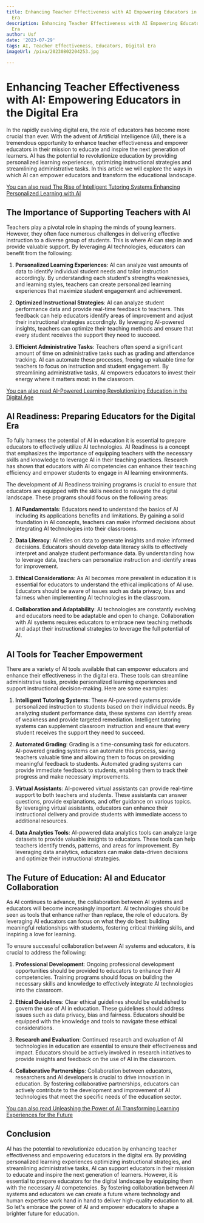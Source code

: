 ```yaml
---
title: Enhancing Teacher Effectiveness with AI Empowering Educators in the Digital
  Era
description: Enhancing Teacher Effectiveness with AI Empowering Educators in the Digital
  Era
author: Usf
date: '2023-07-29'
tags: AI, Teacher Effectiveness, Educators, Digital Era
imageUrl: /pixa/20230802204253.jpg

---
```

# Enhancing Teacher Effectiveness with AI: Empowering Educators  in the  Digital Era

In the rapidly evolving digital era, the  role of educators has become more crucial than ever. With the advent of Artificial Intelligence (AI), there is  a tremendous opportunity to enhance teacher effectiveness and empower  educators in their mission to educate and inspire the next generation of learners. AI has the  potential to revolutionize education by providing personalized learning experiences, optimizing instructional strategies and streamlining administrative tasks. In this article we will explore the ways in which AI can  empower educators and transform the  educational landscape.

[You can also read The Rise of Intelligent Tutoring Systems Enhancing  Personalized Learning with AI](The%20Rise%20of%20Intelligent%20Tutoring%20Systems%20Enhancing%20Personalized%20Learning%20with%20AI)


## The Importance of  Supporting Teachers with AI

Teachers play a pivotal role in shaping the minds of young learners. However, they often face numerous  challenges in delivering effective instruction to a diverse group of students. This is where AI can  step in and provide valuable support. By leveraging AI technologies, educators can benefit  from  the following:

1. **Personalized Learning Experiences**: AI can analyze  vast amounts of  data to identify individual student needs and tailor instruction accordingly. By understanding each student's strengths weaknesses, and learning styles, teachers can create personalized learning experiences that maximize student engagement and achievement.

2.  **Optimized Instructional Strategies**: AI can analyze student performance data and provide real-time feedback to teachers. This feedback can help educators identify areas of improvement and adjust their instructional strategies accordingly. By leveraging AI-powered insights, teachers can optimize their teaching  methods  and ensure that every student receives the  support they need to succeed.

3. **Efficient Administrative  Tasks**: Teachers often spend a  significant amount of time on administrative tasks such as grading and attendance tracking. AI can automate these processes, freeing up valuable  time for teachers to focus on instruction and student engagement. By streamlining administrative tasks, AI empowers educators to invest their energy where it matters most: in the classroom.

[You can also read AI-Powered Learning Revolutionizing Education in the  Digital Age](AI-Powered%20Learning%20Revolutionizing%20Education%20in%20the%20Digital%20Age)


## AI Readiness: Preparing Educators  for the Digital Era

To fully harness the potential of AI  in education it is essential to prepare educators to effectively utilize AI technologies. AI Readiness is a concept that emphasizes the importance of equipping teachers with the necessary skills and knowledge  to leverage AI in their teaching practices. Research has shown that educators with AI competencies can enhance their teaching efficiency and empower students  to engage in AI learning environments.

The development of AI Readiness training programs  is crucial to ensure that educators are equipped with the skills needed  to navigate  the digital landscape. These programs should focus  on the following areas:

1. **AI Fundamentals**: Educators  need to understand the basics of AI including its applications benefits and limitations.  By gaining a solid foundation in AI concepts, teachers can make  informed decisions about  integrating AI technologies into their classrooms.

2. **Data Literacy**: AI relies on data to  generate insights and make informed decisions.  Educators should develop data literacy  skills  to effectively interpret and analyze student performance data. By understanding how to leverage data,  teachers can  personalize instruction and identify areas for improvement.

3. **Ethical Considerations**: As AI becomes more prevalent  in education  it is essential  for educators to understand the ethical implications of AI use. Educators should be aware of issues such as data privacy, bias and fairness when implementing AI technologies in  the classroom.

4. **Collaboration  and Adaptability**: AI technologies  are constantly evolving and educators need to be  adaptable and open  to change. Collaboration with AI systems requires educators to embrace new  teaching  methods and adapt their instructional strategies to leverage the full potential of AI.

## AI Tools for Teacher Empowerment

There are a variety of AI tools available that can empower educators  and enhance their effectiveness in the digital era. These tools can  streamline administrative tasks, provide personalized  learning experiences and support instructional decision-making. Here are some examples:

1. **Intelligent Tutoring Systems**: These AI-powered systems provide personalized instruction to students based on their individual needs. By analyzing student performance data, these systems can identify areas  of weakness and provide targeted remediation. Intelligent  tutoring systems can supplement classroom instruction and  ensure that every student receives the  support they need to  succeed.

2. **Automated Grading**: Grading  is a time-consuming task for educators. AI-powered grading systems can  automate this process, saving teachers valuable time and allowing them to focus on providing meaningful feedback  to students. Automated grading  systems can provide immediate feedback to  students,  enabling them to track their progress and make necessary  improvements.

3. **Virtual Assistants**: AI-powered virtual  assistants can provide real-time support to both teachers and students. These assistants  can  answer questions, provide explanations, and offer guidance on various topics. By leveraging virtual assistants, educators can enhance their instructional delivery and provide students with  immediate access to additional resources.

4. **Data Analytics  Tools**:  AI-powered  data analytics tools  can analyze large datasets to provide valuable insights to educators. These tools can help teachers identify  trends, patterns, and areas  for improvement. By leveraging data analytics, educators can make data-driven decisions and optimize their instructional  strategies.

## The Future of Education: AI and Educator Collaboration

As AI continues to advance, the collaboration between AI systems and educators  will become increasingly important. AI technologies should be seen as tools that enhance rather than  replace,  the role  of educators. By leveraging AI educators can focus  on what they  do  best: building meaningful relationships  with students, fostering  critical thinking skills, and inspiring a love for learning.

To ensure successful collaboration between AI  systems and educators, it is crucial to  address the following:

1. **Professional Development**: Ongoing professional development opportunities should be  provided to educators to  enhance their AI competencies. Training programs should focus on building the necessary skills and knowledge to effectively integrate AI technologies into the classroom.

2. **Ethical Guidelines**: Clear ethical guidelines should  be established to govern the use  of AI in education. These guidelines should address issues such as data privacy, bias and fairness. Educators should be equipped with the knowledge and tools to navigate these ethical considerations.

3. **Research and Evaluation**:  Continued research and evaluation of AI technologies in education are essential to ensure their  effectiveness and impact. Educators should be actively involved in research initiatives to  provide  insights and feedback on the use of AI in the classroom.

4. **Collaborative Partnerships**: Collaboration between educators,  researchers and AI developers is crucial to drive innovation in education.  By fostering collaborative partnerships, educators can actively contribute to the development and improvement  of AI technologies that meet the  specific needs of  the education sector.

[You can also read  Unleashing  the Power of AI Transforming  Learning Experiences  for the Future](Unleashing%20the%20Power%20of%20AI%20Transforming%20Learning%20Experiences%20for%20the%20Future)


## Conclusion

AI has  the potential to revolutionize education by enhancing teacher effectiveness and empowering educators in  the digital  era. By providing personalized learning experiences optimizing instructional strategies, and streamlining administrative tasks, AI can support  educators in their mission to educate and inspire the next generation of learners. However, it is essential to prepare  educators for the  digital landscape by equipping them  with the necessary AI competencies. By fostering collaboration between AI  systems and educators we  can create a future where technology and human expertise work hand in hand to deliver high-quality education to all. So  let's embrace the power of AI  and empower  educators to shape a brighter future for education.